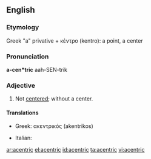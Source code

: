 ==English==

===Etymology===
Greek "a" privative + κέντρο (kentro): a point, a center

===Pronunciation===
'''a-cen*tric'''
aah-SEN-trik

===Adjective===
{{infl|en|adjective}}

# Not [[center]]ed; without a center.

====Translations====
{{trans-top|without a center}}
* Greek: ακεντρικός (akentrikos)
{{trans-mid}}
* Italian: {{t-|it|acentrico}}
{{trans-bottom}}

{{anagrams:en/acceinrt}}
[[ar:acentric]]
[[el:acentric]]
[[id:acentric]]
[[ta:acentric]]
[[vi:acentric]]